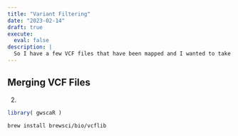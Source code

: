 ```yaml
---
title: "Variant Filtering"
date: "2023-02-14"
draft: true
execute: 
  eval: false
description: |
  So I have a few VCF files that have been mapped and I wanted to take a look at the data.  Here is some information on how that has come along thus far.  I'm still trying to determine if we are doing the right thing by chunking up the data and the consequences of doing it this way.  That being said, here is some information on what we have.  This is based upon 
---
```



## Merging VCF Files




2. 


```r
library( gwscaR )
```



```bash
brew install brewsci/bio/vcflib
```

